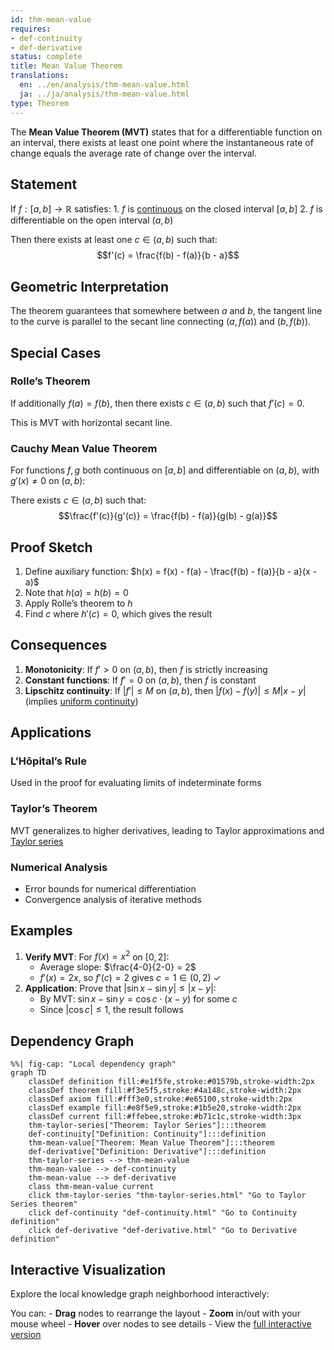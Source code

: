 ```yaml
---
id: thm-mean-value
requires:
- def-continuity
- def-derivative
status: complete
title: Mean Value Theorem
translations:
  en: ../en/analysis/thm-mean-value.html
  ja: ../ja/analysis/thm-mean-value.html
type: Theorem
---
```


The **Mean Value Theorem (MVT)** states that for a differentiable function on an interval, there exists at least one point where the instantaneous rate of change equals the average rate of change over the interval.

## Statement

If $f: [a,b] \to \mathbb{R}$ satisfies:
1. $f$ is [continuous](def-continuity.qmd) on the closed interval $[a,b]$
2. $f$ is differentiable on the open interval $(a,b)$

Then there exists at least one $c \in (a,b)$ such that:
$$f'(c) = \frac{f(b) - f(a)}{b - a}$$

## Geometric Interpretation

The theorem guarantees that somewhere between $a$ and $b$, the tangent line to the curve is parallel to the secant line connecting $(a, f(a))$ and $(b, f(b))$.

## Special Cases

### Rolle's Theorem
If additionally $f(a) = f(b)$, then there exists $c \in (a,b)$ such that $f'(c) = 0$.

This is MVT with horizontal secant line.

### Cauchy Mean Value Theorem
For functions $f, g$ both continuous on $[a,b]$ and differentiable on $(a,b)$, with $g'(x) \neq 0$ on $(a,b)$:

There exists $c \in (a,b)$ such that:
$$\frac{f'(c)}{g'(c)} = \frac{f(b) - f(a)}{g(b) - g(a)}$$

## Proof Sketch

1. Define auxiliary function: $h(x) = f(x) - f(a) - \frac{f(b) - f(a)}{b - a}(x - a)$
2. Note that $h(a) = h(b) = 0$
3. Apply Rolle's theorem to $h$
4. Find $c$ where $h'(c) = 0$, which gives the result

## Consequences

1. **Monotonicity**: If $f' > 0$ on $(a,b)$, then $f$ is strictly increasing
2. **Constant functions**: If $f' = 0$ on $(a,b)$, then $f$ is constant
3. **Lipschitz continuity**: If $|f'| \leq M$ on $(a,b)$, then $|f(x) - f(y)| \leq M|x - y|$ (implies [uniform continuity](def-uniform-continuity.qmd))

## Applications

### L'Hôpital's Rule
Used in the proof for evaluating limits of indeterminate forms

### Taylor's Theorem
MVT generalizes to higher derivatives, leading to Taylor approximations and [Taylor series](thm-taylor-series.qmd)

### Numerical Analysis
- Error bounds for numerical differentiation
- Convergence analysis of iterative methods

## Examples

1. **Verify MVT**: For $f(x) = x^2$ on $[0,2]$:
   - Average slope: $\frac{4-0}{2-0} = 2$
   - $f'(x) = 2x$, so $f'(c) = 2$ gives $c = 1 \in (0,2)$ ✓

2. **Application**: Prove that $|\sin x - \sin y| \leq |x - y|$:
   - By MVT: $\sin x - \sin y = \cos c \cdot (x - y)$ for some $c$
   - Since $|\cos c| \leq 1$, the result follows

## Dependency Graph

```mermaid
%%| fig-cap: "Local dependency graph"
graph TD
    classDef definition fill:#e1f5fe,stroke:#01579b,stroke-width:2px
    classDef theorem fill:#f3e5f5,stroke:#4a148c,stroke-width:2px
    classDef axiom fill:#fff3e0,stroke:#e65100,stroke-width:2px
    classDef example fill:#e8f5e9,stroke:#1b5e20,stroke-width:2px
    classDef current fill:#ffebee,stroke:#b71c1c,stroke-width:3px
    thm-taylor-series["Theorem: Taylor Series"]:::theorem
    def-continuity["Definition: Continuity"]:::definition
    thm-mean-value["Theorem: Mean Value Theorem"]:::theorem
    def-derivative["Definition: Derivative"]:::definition
    thm-taylor-series --> thm-mean-value
    thm-mean-value --> def-continuity
    thm-mean-value --> def-derivative
    class thm-mean-value current
    click thm-taylor-series "thm-taylor-series.html" "Go to Taylor Series theorem"
    click def-continuity "def-continuity.html" "Go to Continuity definition"
    click def-derivative "def-derivative.html" "Go to Derivative definition"
```

## Interactive Visualization

Explore the local knowledge graph neighborhood interactively:

::: {.graph-viz data-id="thm-mean-value" data-width="700" data-height="500"}
:::

You can:
- **Drag** nodes to rearrange the layout
- **Zoom** in/out with your mouse wheel
- **Hover** over nodes to see details
- View the [full interactive version](../../output/interactive/en/thm-mean-value.html){target="_blank"}
